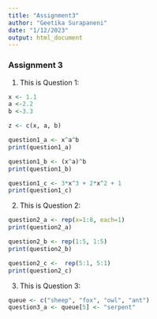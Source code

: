 ```yaml
---
title: "Assignment3"
author: "Geetika Surapaneni"
date: "1/12/2023"
output: html_document
---
```

###   Assignment 3
1. This is Question 1:

```r
x <- 1.1
a <-2.2
b <-3.3

z <- c(x, a, b)

question1_a <- x^a^b
print(question1_a)

question1_b <- (x^a)^b
print(question1_b)

question1_c <- 3*x^3 + 2*x^2 + 1
print(question1_c)


```

2. This is Question 2:
```r
question2_a <- rep(x=1:8, each=1) 
print(question2_a)

question2_b <- rep(1:5, 1:5)
print(question2_b)

question2_c <-  rep(5:1, 5:1)
print(question2_c)
```

3. This is Question 3:
```r
queue <- c("sheep", "fox", "owl", "ant")
question3_a <- queue[5] <- "serpent"


```

